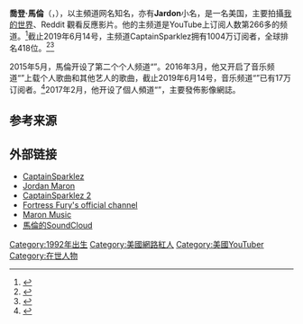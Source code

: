 {{Infobox YouTube personality
| name            = CaptainSparklez
| image           = Jordan Maron headshot 2018.jpg
| caption         = 
| channel_name    = CaptainSparklez
| views           = {{flatlist|
*大約<br>
*32亿 (CaptainSparklez)<br>
*4300万 (CaptainSparklez 2)<br>
*1390万 (Maron Music)<br>
*270万 (ProsDONTtalkSHIT)<br>
*1470萬 (Jordan Maron)<br>
}}
| alt             = 
| birth_name      = 喬登·馬倫
| birth_date      = {{Birth date and age|mf=yes|1992|2|10}}
| birth_place     = {{USA}}[[洛杉矶|洛杉矶]]<ref name="DML">{{cite web|author=Jordan Maron|url=https://www.youtube.com/watch?v=TexLwzN_PiU/|title=Draw My Life - CaptainSparklez|publisher=''YouTube''|date=2014-01-20|accessdate=2014-01-20|archive-date=2021-04-26|archive-url=https://web.archive.org/web/20210426170730/https://www.youtube.com/watch?v=TexLwzN_PiU%2F|dead-url=no}}</ref>
| nationality     = {{美国}}
| residence       = {{flag|USA}}[[加利福尼亚州|加利福尼亚州]][[洛杉矶|洛杉矶]]
| occupation      = [[YouTuber|YouTuber]]<br>[[游戏开发者|游戏开发者]]<br>[[音樂製作人|音樂製作人]]
| height          = 5 ft 7 in<ref>{{cite web|url=https://mobile.twitter.com/CaptainSparklez/status/401075250378457089|title=Jordan Maron height|date=2013-11-14|website=www.twitter.com|accessdate=2016-05-20|archive-date=2016-11-19|archive-url=https://web.archive.org/web/20161119071130/https://mobile.twitter.com/CaptainSparklez/status/401075250378457089|dead-url=no}}</ref>
| pseudonym       = CaptainSparklez
| years_active    = 2010年至今
| genre           = {{flatlist|
* {{tsl|en|Let's Play (video gaming)|Let's Play (电子游戏)|Let's Play}}
* [[喜劇|喜劇]]
* [[影像網誌|影像網誌]]
}}
| subscribers     = {{flatlist|
*大約<br>
*10,000,000 (CaptainSparklez)<br>
*500,000 (CaptainSparklez 2)<br>
*160,000 (Maron Music)<br>
*330,000 (Jordan Maron)<br>
*35,000 (ProsDONTtalkSHIT)<br>
}}
| network         = Pocket.watch
| associated_acts = [[PewDiePie|PewDiePie]]、[[Markiplier|Markiplier]]、[[法恩兄弟|FBE]]、[[Jacksepticeye|Jacksepticeye]], {{tsl|en|Dan Middleton||DanTDM}}、{{tsl|en|Tom Cassell||TheSyndicateProject}}、{{tsl|en|Gavin Free||Gavin Free}}、{{tsl|en|Joseph Garrett||Joseph Garrett}}、{{tsl|en|Rosanna Pansino||Rosanna Pansino}}、[[MatPat|The Game Theorists]]、{{tsl|en|Freddie Wong||RocketJump}}、[[Yogscast|Yogscast]]、[[Smosh|Smosh Games]]、{{tsl|en|SeaNanners||SeaNanners}}、{{tsl|en|Nadeshot||Nadeshot}}、{{tsl|en|Modestep||Modestep}}
| silver_button   = yes
| silver_year     = 2011年
| gold_button     = yes
| gold_year       = 2012年
| diamond_button  = yes
| diamond_year    = 2017年
| stats_update    = 2018年8月19日
}}

'''喬登·馬倫'''（{{lang-en|Jordan Maron}}，{{bd|1992年|2月10日||}}），以主頻道网名'''{{lang|en|CaptainSparklez}}'''知名，亦有'''Jardon'''小名，是一名美国{{tsl|en|YouTube celebrity|YouTube名人}}，主要拍攝[[我的世界|我的世界]]、Reddit 觀看反應影片。他的主频道是YouTube上订阅人数第266多的频道。<ref>{{Cite web|url=https://socialblade.com/youtube/top/5000/mostsubscribed|title=Top 5000 YouTuber Channels by Most Subscribers|accessdate=2018-08-19|author=|date=|publisher=|website=socialblade.com|archive-date=2020-02-24|archive-url=https://web.archive.org/web/20200224221145/https://socialblade.com/youtube/top/5000/mostsubscribed|dead-url=no}}</ref>截止2019年6月14号，主频道CaptainSparklez拥有1004万订阅者，全球排名418位。<ref>{{Cite web|title=UCn7MpX76Bou10j6IkgAcdjg YouTube Stats, Channel Statistics - Socialblade.com|url=https://socialblade.com/youtube/channel/UCn7MpX76Bou10j6IkgAcdjg|accessdate=2019-06-14|work=socialblade.com|archive-date=2019-06-06|archive-url=https://web.archive.org/web/20190606170037/https://socialblade.com/youtube/channel/UCn7MpX76Bou10j6IkgAcdjg|dead-url=no}}</ref><ref>{{Cite web|title=CaptainSparklez YouTube Channel Analytics and Report|url=https://www.noxinfluencer.com/youtube/channel/UCshoKvlZGZ20rVgazZp5vnQ?utm_source=facebook|accessdate=2019-06-14|work=www.noxinfluencer.com|language=en}}</ref>

2015年5月，馬倫开设了第二个个人频道“{{lang|en|CaptainSparklez 2}}”。2016年3月，他又开启了音乐频道“{{lang|en|Maron Music}}”上载个人歌曲和其他艺人的歌曲，截止2019年6月14号，音乐频道“{{lang|en|Maron Music}}”已有17万订阅者。<ref>{{Cite web|title=Maron Music YouTube Channel Analytics and Report|url=https://www.noxinfluencer.com/youtube/channel/UCHVvQgQd4JrIS_FOFbHOK0g?utm_source=facebook|accessdate=2019-06-14|work=www.noxinfluencer.com|language=en}}</ref>2017年2月，他开设了個人頻道“{{lang|en|Jordan Maron}}”，主要發佈影像網誌。

== 参考来源 ==
{{reflist|30em}}

== 外部链接 ==
*[https://www.youtube.com/user/CaptainSparklez CaptainSparklez]{{Wayback|url=https://www.youtube.com/user/CaptainSparklez |date=20210115084606 }}
*[https://www.youtube.com/channel/UCn7MpX76Bou10j6IkgAcdjg Jordan Maron]{{Wayback|url=https://www.youtube.com/channel/UCn7MpX76Bou10j6IkgAcdjg |date=20201112031252 }}
*[https://www.youtube.com/channel/UCAJ41d46i6mcNAsvsWRc9hw CaptainSparklez 2]{{Wayback|url=https://www.youtube.com/channel/UCAJ41d46i6mcNAsvsWRc9hw |date=20210111033848 }}
*[https://www.youtube.com/channel/UCssFmytk8VP5iUMen_TDahg Fortress Fury's official channel]{{Wayback|url=https://www.youtube.com/channel/UCssFmytk8VP5iUMen_TDahg |date=20201108104606 }}
*[https://www.youtube.com/channel/UCHVvQgQd4JrIS_FOFbHOK0g Maron Music]{{Wayback|url=https://www.youtube.com/channel/UCHVvQgQd4JrIS_FOFbHOK0g |date=20201112031752 }}
*[https://www.soundcloud.com/jordanmaron 馬倫的SoundCloud]{{Wayback|url=https://www.soundcloud.com/jordanmaron |date=20190426080324 }}

{{DEFAULTSORT:Maron, Jordan}}
[[Category:1992年出生|Category:1992年出生]]
[[Category:美國網路紅人|Category:美國網路紅人]]
[[Category:美國YouTuber|Category:美國YouTuber]]
[[Category:在世人物|Category:在世人物]]